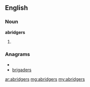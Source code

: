 ==English==

===Noun===
'''abridgers'''

# {{plural of|[[abridger]]}}

===Anagrams===
* {{alphagram|abdegirrs}}
* [[brigaders#English|brigaders]]

[[ar:abridgers]]
[[mg:abridgers]]
[[my:abridgers]]